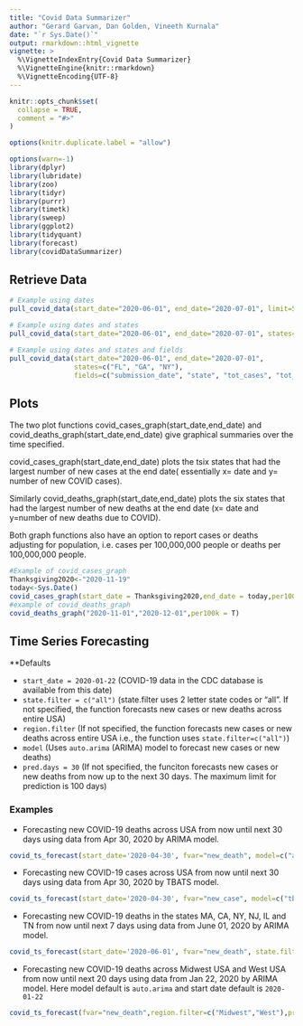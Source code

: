 ```yaml
---
title: "Covid Data Summarizer"
author: "Gerard Garvan, Dan Golden, Vineeth Kurnala"
date: "`r Sys.Date()`"
output: rmarkdown::html_vignette
vignette: >
  %\VignetteIndexEntry{Covid Data Summarizer}
  %\VignetteEngine{knitr::rmarkdown}
  %\VignetteEncoding{UTF-8}
---
```


```r
knitr::opts_chunk$set(
  collapse = TRUE,
  comment = "#>"
)

options(knitr.duplicate.label = "allow")
```

```r
options(warn=-1)
library(dplyr)
library(lubridate)
library(zoo)
library(tidyr)
library(purrr)
library(timetk)
library(sweep)
library(ggplot2)
library(tidyquant)
library(forecast)
library(covidDataSummarizer)
```

## Retrieve Data

```r
# Example using dates
pull_covid_data(start_date="2020-06-01", end_date="2020-07-01", limit=5)
```

```r
# Example using dates and states
pull_covid_data(start_date="2020-06-01", end_date="2020-07-01", states=c("FL", "GA", "NY"), limit=5)
```

```r
# Example using dates and states and fields
pull_covid_data(start_date="2020-06-01", end_date="2020-07-01", 
                states=c("FL", "GA", "NY"), 
                fields=c("submission_date", "state", "tot_cases", "tot_death"), limit=10)
```

## Plots

The two plot functions covid_cases_graph(start_date,end_date) and covid_deaths_graph(start_date,end_date) give graphical summaries over the time specified.

covid_cases_graph(start_date,end_date) plots the tsix states that had the largest number of new cases at the end date( essentially x= date and y= number of new 
COVID cases).

Similarly covid_deaths_graph(start_date,end_date) plots the six states that had the largest number of new deaths at the end date (x= date and y=number of new deaths due to COVID). 

Both graph functions also have an option to report cases or deaths adjusting for population, i.e. cases per 100,000,000 people or deaths per 100,000,000 people. 

```r
#Example of covid_cases_graph
Thanksgiving2020<-"2020-11-19"
today<-Sys.Date()
covid_cases_graph(start_date = Thanksgiving2020,end_date = today,per100k = T) 
#example of covid_deaths_graph
covid_deaths_graph("2020-11-01","2020-12-01",per100k = T)
```

## Time Series Forecasting

**Defaults

* ```start_date = 2020-01-22``` (COVID-19 data in the CDC database is available from this date)
* ```state.filter = c("all")``` (state.filter uses 2 letter state codes or "all". If not specified, the function forecasts new cases or new deaths across entire USA)
* ```region.filter``` (If not specified, the function forecasts new cases or new deaths across entire USA i.e., the function uses ```state.filter=c("all")```)
* ```model``` (Uses ```auto.arima``` (ARIMA) model to forecast new cases or new deaths)
* ```pred.days = 30``` (If not specified, the funciton forecasts new cases or new deaths from now up to the next 30 days. The maximum limit for prediction is 100 days)

### Examples

* Forecasting new COVID-19 deaths across USA from now until next 30 days using data from Apr 30, 2020 by ARIMA model. 
```r
covid_ts_forecast(start_date='2020-04-30', fvar="new_death", model=c("auto.arima"), pred.days = 30)
```

* Forecasting new COVID-19 cases across USA from now until next 30 days using data from Apr 30, 2020 by TBATS model. 
```r
covid_ts_forecast(start_date='2020-04-30', fvar="new_case", model=c("tbats"), pred.days = 30)
```

* Forecasting new COVID-19 deaths in the states MA, CA, NY, NJ, IL and TN from now until next 7 days using data from June 01, 2020 by ARIMA model. 
```r
covid_ts_forecast(start_date='2020-06-01', fvar="new_death", state.filter=c("MA","CA","NY","NJ","IL","TN"), model=c("auto.arima"), pred.days = 7)
```

* Forecasting new COVID-19 deaths across Midwest USA and West USA from now until next 20 days using data from Jan 22, 2020 by ARIMA model. Here model default is ```auto.arima``` and start date default is ```2020-01-22```
```r
covid_ts_forecast(fvar="new_death",region.filter=c("Midwest","West"),pred.days=20)
```


